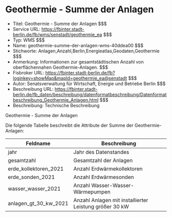 # Geothermie - Summe der Anlagen
- Titel: Geothermie - Summe der Anlagen $$$
- Service URL: https://fbinter.stadt-berlin.de/fb/wms/senstadt/geothermie_ea $$$
- Typ: WMS $$$
- Name: geothermie-summe-der-anlagen-wms-40ddea00 $$$
- Stichworte: Anlagen,Anzahl,Berlin,Energieatlas,Geodaten,Geothermie $$$
- Anmerkung: Informationen zur gesamtstädtischen Anzahl von oberflächennahen Geothermie-Anlagen. $$$
- Fisbroker URL: https://fbinter.stadt-berlin.de/fb?loginkey=showMap&mapId=geothermie_ea@senstadt $$$
- Autor: Senatsverwaltung für Wirtschaft, Energie und Betriebe Berlin $$$
- Beschreibung URL: https://fbinter.stadt-berlin.de/fb_daten/beschreibung/datenformatbeschreibung/Datenformatbeschreibung_Geothermie_Anlagen.html $$$
- Beschreibung: Technische Beschreibung 

Geothermie - Summe der Anlagen

Die folgende Tabelle beschreibt die Attribute der Summe der Geothermie-Anlagen:

| **Feldname**              | **Beschreibung**                                       |
| ------------------------- | ------------------------------------------------------ |
| jahr                      | Jahr des Datenstandes                                  |
| gesamtzahl                | Gesamtzahl der Anlagen                                 |
| erde\_kollektoren\_2021   | Anzahl Erdwärmekollektoren                             |
| erde\_sonden\_2021        | Anzahl Erdwärmesonden                                  |
| wasser\_wasser\_2021      | Anzahl Wasser-Wasser-Wärmepumpen                       |
| anlagen\_gt\_30\_kw\_2021 | Anzahl Anlagen mit installierter Leistung größer 30 kW | $$$
